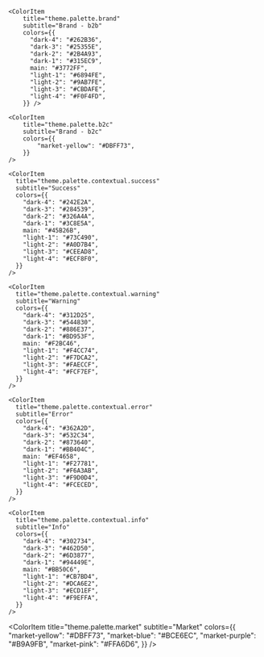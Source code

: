 
<Meta title="Colors/Primitives" />

<ColorPalette>
    <ColorItem
        title="theme.palette.neutral"
        subtitle="Neutral"
        colors={{
            "neutral-00": "#141416",
            "neutral-01": "#1F2128",
            "neutral-02": "#2E3038",
            "neutral-03": "#343841",
            "neutral-04": "#777E90",
            "neutral-05": "#B1B5C3",
            "neutral-06": "#E6E8EC",
            "neutral-07": "#F4F5F6",
            "neutral-08": "#FCFCFD",
        }}
    />

    <ColorItem
        title="theme.palette.brand"
        subtitle="Brand - b2b"
        colors={{
          "dark-4": "#262B36",
          "dark-3": "#25355E",
          "dark-2": "#2B4A93",
          "dark-1": "#315EC9",
          main: "#3772FF",
          "light-1": "#6894FE",
          "light-2": "#9AB7FE",
          "light-3": "#CBDAFE",
          "light-4": "#F0F4FD",
        }} />

    <ColorItem
        title="theme.palette.b2c"
        subtitle="Brand - b2c"
        colors={{
            "market-yellow": "#DBFF73",
        }}
    />

    <ColorItem
      title="theme.palette.contextual.success"
      subtitle="Success"
      colors={{
        "dark-4": "#242E2A",
        "dark-3": "#284539",
        "dark-2": "#326A4A",
        "dark-1": "#3C8E5A",
        main: "#45B26B",
        "light-1": "#73C490",
        "light-2": "#A0D7B4",
        "light-3": "#CEEAD8",
        "light-4": "#ECF8F0",
      }}
    />

    <ColorItem
      title="theme.palette.contextual.warning"
      subtitle="Warning"
      colors={{
        "dark-4": "#312D25",
        "dark-3": "#544830",
        "dark-2": "#886E37",
        "dark-1": "#BD953F",
        main: "#F2BC46",
        "light-1": "#F4CC74",
        "light-2": "#F7DCA2",
        "light-3": "#FAECCF",
        "light-4": "#FCF7EF",
      }}
    />

    <ColorItem
      title="theme.palette.contextual.error"
      subtitle="Error"
      colors={{
        "dark-4": "#362A2D",
        "dark-3": "#532C34",
        "dark-2": "#873640",
        "dark-1": "#BB404C",
        main: "#EF4658",
        "light-1": "#F27781",
        "light-2": "#F6A3AB",
        "light-3": "#F9D0D4",
        "light-4": "#FCECED",
      }}
    />

    <ColorItem
      title="theme.palette.contextual.info"
      subtitle="Info"
      colors={{
        "dark-4": "#302734",
        "dark-3": "#462D50",
        "dark-2": "#6D3877",
        "dark-1": "#94449E",
        main: "#BB50C6",
        "light-1": "#CB7BD4",
        "light-2": "#DCA6E2",
        "light-3": "#ECD1EF",
        "light-4": "#F9EFFA",
      }}
    />

  <ColorItem
    title="theme.palette.market"
    subtitle="Market"
    colors={{
      "market-yellow": "#DBFF73",
      "market-blue": "#BCE6EC",
      "market-purple": "#B9A9FB",
      "market-pink": "#FFA6D6",
    }}
  />
</ColorPalette>
